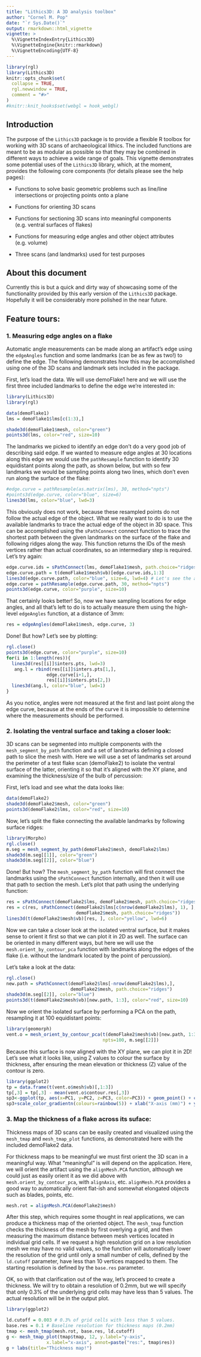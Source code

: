 ```yaml
---
title: "Lithics3D: A 3D analysis toolbox"
author: "Cornel M. Pop"
date: "`r Sys.Date()`"
output: rmarkdown::html_vignette
vignette: >
  %\VignetteIndexEntry{Lithics3D}
  %\VignetteEngine{knitr::rmarkdown}
  %\VignetteEncoding{UTF-8}
---
```


```r
library(rgl)
library(Lithics3D)
knitr::opts_chunk$set(
  collapse = TRUE,
  rgl.newwindow = TRUE,
  comment = "#>"
)
#knitr::knit_hooks$set(webgl = hook_webgl)
```

## Introduction

The purpose of the `Lithics3D` package is to provide a flexible R toolbox for
working with 3D scans of archaeological lithics. The included functions are
meant to be as modular as possible so that they may be combined in different
ways to achieve a wide range of goals. This vignette demonstrates some potential
uses of the `Lithics3D` library, which, at the moment, provides the following
core components (for details please see the help pages):

- Functions to solve basic geometric problems such as line/line intersections
or projecting points onto a plane

- Functions for orienting 3D scans

- Functions for sectioning 3D scans into meaningful components (e.g. ventral
surfaces of flakes)

- Functions for measuring edge angles and other object attributes (e.g. volume)

- Three scans (and landmarks) used for test purposes

## About this document
Currently this is but a quick and dirty way of showcasing some of the
functionality provided by this early version of the `Lithics3D` package.
Hopefully it will be considerably more polished in the near future.

## Feature tours:

### 1. Measuring edge angles on a flake
Automatic angle measurements can be made along an artifact's edge using the
`edgeAngles` function and some landmarks (can be as few as two!) to define the
edge. The following demonstrates how this may be accomplished
using one of the 3D scans and landmark sets included in the package.

First, let's load the data. We will use demoFlake1 here and we will use the
first three included landmarks to define the edge we're interested in:

```r
library(Lithics3D)
library(rgl)

data(demoFlake1)
lms = demoFlake1$lms[c(1:3),]

shade3d(demoFlake1$mesh, color="green")
points3d(lms, color="red", size=10)

```

The landmarks we picked to identify an edge don't do a very good job of
describing said edge. If we wanted to measure edge angles at 30 locations along
this edge we would use the `pathResample` function to identify 30 equidistant
points along the path, as shown below, but with so few landmarks we would be
sampling points along two lines, which don't even run along the surface of the
flake:

```r
#edge.curve = pathResample(as.matrix(lms), 30, method="npts")
#points3d(edge.curve, color="blue", size=6)
lines3d(lms, color="blue", lwd=3)
```

This obviously does not work, because these resampled points do not follow the
actual edge of the object. What we really want to do is to use the available
landmarks to trace the actual edge of the object in 3D space. This can be
accomplished using the `sPathConnect` connect function to trace the shortest
path between the given landmarks on the surface of the flake and following
ridges along the way. This function returns the IDs of the mesh vertices rather
than actual coordinates, so an intermediary step is required. Let's try again:

```r
edge.curve.ids = sPathConnect(lms, demoFlake1$mesh, path.choice="ridges")
edge.curve.path = t(demoFlake1$mesh$vb)[edge.curve.ids,1:3]
lines3d(edge.curve.path, color="blue", size=6, lwd=4) # Let's see the actual path:
edge.curve = pathResample(edge.curve.path, 30, method="npts")
points3d(edge.curve, color="purple", size=10)
```

That certainly looks better! So, now we have sampling locations for edge angles,
and all that's left to do is to actually measure them using the high-level
`edgeAngles` function, at a distance of 3mm:

```r
res = edgeAngles(demoFlake1$mesh, edge.curve, 3)

```

Done! But how? Let's see by plotting:

```r
rgl.close()
points3d(edge.curve, color="purple", size=10)
for(i in 1:length(res)){
  lines3d(res[[i]]$inters.pts, lwd=3)
   ang.l = rbind(res[[i]]$inters.pts[1,],
               edge.curve[i+1,],
               res[[i]]$inters.pts[2,])
  lines3d(ang.l, color="blue", lwd=1)
}

```

As you notice, angles were not measured at the first and last point along the
edge curve, because at the ends of the curve it is impossible to determine
where the measurements should be performed.

### 2. Isolating the ventral surface and taking a closer look:
3D scans can be segmented into multiple components with the `mesh_segment_by_path`
function and a set of landmarks defining a closed path to slice the mesh with.
Here we will use a set of landmarks set around the perimeter of a test flake
scan (demoFlake2) to isolate the ventral surface of the latter, orienting it
so that it's aligned with the XY plane, and examining the thickness/size of
the bulb of percussion:

First, let's load and see what the data looks like:

```r
data(demoFlake2)
shade3d(demoFlake2$mesh, color="green")
points3d(demoFlake2$lms, color="red", size=10)

```

Now, let's split the flake connecting the available landmarks by following
surface ridges:
```r
library(Morpho)
rgl.close()
m.seg = mesh_segment_by_path(demoFlake2$mesh, demoFlake2$lms)
shade3d(m.seg[[1]], color="green")
shade3d(m.seg[[2]], color="blue")
```

Done! But how? The `mesh_segment_by_path` function will first connect the
landmarks using the `sPathConnect` function internally, and then it will use
that path to section the mesh. Let's plot that path using the underlying
function:
```r
res = sPathConnect(demoFlake2$lms, demoFlake2$mesh, path.choice="ridges")
res = c(res, sPathConnect(demoFlake2$lms[c(nrow(demoFlake2$lms), 1), ],
                          demoFlake2$mesh, path.choice="ridges"))
lines3d(t(demoFlake2$mesh$vb)[res, ], color="yellow", lwd=6)

```

Now we can take a closer look at the isolated ventral surface, but it makes
sense to orient it first so that we can plot it in 2D as well. The surface can
be oriented in many different ways, but here we will use the
`mesh.orient_by_contour_pca` function with landmarks along the edges of the
flake (i.e. without the landmark located by the point of percussion).

Let's take a look at the data:

```r
rgl.close()
new.path = sPathConnect(demoFlake2$lms[-nrow(demoFlake2$lms),],
                        demoFlake2$mesh, path.choice="ridges")
shade3d(m.seg[[2]], color="blue")
points3d(t(demoFlake2$mesh$vb)[new.path, 1:3], color="red", size=10)

```

Now we orient the isolated surface by performing a PCA on the path, resampling
it at 100 equidistant points:

```r
library(geomorph)
vent.o = mesh_orient_by_contour_pca(t(demoFlake2$mesh$vb)[new.path, 1:3],
                                    npts=100, m.seg[[2]])
```

Because this surface is now aligned with the XY plane, we can plot it in 2D!
Let's see what it looks like, using Z values to colour the surface by thickness,
after ensuring the mean elevation or thickness (Z) value of the contour is zero.

```r
library(ggplot2)
tp = data.frame(t(vent.o$mesh$vb)[,1:3])
tp[,3] = tp[,3] - mean(vent.o$contour.res[,3])
sp3<-ggplot(tp, aes(x=PC1, y=PC2, z=PC3, color=PC3)) + geom_point() + coord_fixed() + labs(col="Thickness (mm)")
sp3+scale_color_gradientn(colours=rainbow(5)) + xlab("X-axis (mm)") + ylab("Y-axis (mm)")

```


### 3. Map the thickness of a flake across its suface:
Thickness maps of 3D scans can be easily created and visualized using the
`mesh_tmap` and `mesh_tmap_plot` functions, as demonstrated here with the
included demoFlake2 data.


For thickness maps to be meaningful we must first orient the 3D scan in a
meaningful way. What "meaningful" is will depend on the application. Here, we
will orient the artifact using the `alignMesh.PCA` function, although we could
just as easily orient it as we did above with `mesh.orient_by_contour_pca`,
with `alignAxis`, etc. `alignMesh.PCA` provides a good way to automatically
orient flat-ish and somewhat elongated objects such as blades, points, etc.

```r
mesh.rot = alignMesh.PCA(demoFlake2$mesh)
```

After this step, which requires some thought in real applications, we can
produce a thickness map of the oriented object. The `mesh_tmap`
function checks the thickness of the mesh by first overlying a grid, and then
measuring the maximum distance between mesh vertices located in individual grid
cells. If we request a high resolution grid on a low resolution mesh we
may have no valid values, so the function will automatically lower the
resolution of the grid until only a small number of cells, defined by the
`ld.cutoff` parameter, have less than 10 vertices mapped to them. The starting
resolution is defined by the `base.res` parameter.

OK, so with that clarification out of the way, let's proceed to create a
thickness. We will try to obtain a resolution of 0.2mm, but we will specify that
only 0.3% of the underlying grid cells may have less than 5 values. The actual
resolution will be in the output plot.

```r
library(ggplot2)

ld.cutoff = 0.003 # 0.3% of grid cells with less than 5 values.
base.res = 0.1 # Baseline resolution for thickness maps (0.2mm)
tmap <- mesh_tmap(mesh.rot, base.res, ld.cutoff)
g <- mesh_tmap_plot(tmap$tmap, 12, y.label="y-axis",
               x.label="x-axis", annot=paste("res:", tmap$res))
g + labs(title="Thickness map!")
```
